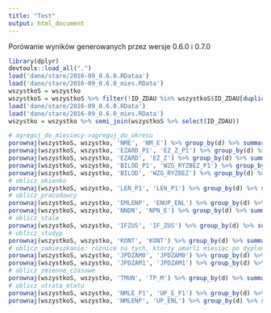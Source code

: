 ```yaml
---
title: "Test"
output: html_document
---
```


Porówanie wyników generowanych przez wersje 0.6.0 i 0.7.0

```r
library(dplyr)
devtools::load_all(".")
load('dane/stare/2016-09_0.6.0.RDataa')
load('dane/stare/2016-09_0.6.0_mies.RData')
wszystkoS = wszystko
wszystkoS = wszystkoS %>% filter(!ID_ZDAU %in% wszystkoS$ID_ZDAU[duplicated(wszystkoS$ID_ZDAU)])
load('dane/stare/2016-09_0.6.0.RData')
load('dane/stare/2016-09_0.6.0_mies.RData')
wszystko = wszystko %>% semi_join(wszystkoS %>% select(ID_ZDAU))

# agreguj_do_miesiecy->agreguj_do_okresu
porownaj(wszystkoS, wszystko, 'NME', 'NM_E') %>% group_by(d) %>% summarize(n = n()) 
porownaj(wszystkoS, wszystko, 'EZARD_P1', 'EZ_Z_P1') %>% group_by(d) %>% summarize(n = n()) %>% filter(d > 0.01) 
porownaj(wszystkoS, wszystko, 'EZARD', 'EZ_Z') %>% group_by(d) %>% summarize(n = n()) %>% filter(d > 0.01) 
porownaj(wszystkoS, wszystko, 'BILOD_P1', 'WZG_RYZBEZ_P1') %>% group_by(d) %>% summarize(n = n()) %>% filter(d > 0.01) 
porownaj(wszystkoS, wszystko, 'BILOD', 'WZG_RYZBEZ') %>% group_by(d) %>% summarize(n = n()) %>% filter(d > 0.01) 
# oblicz_okienko
porownaj(wszystkoS, wszystko, 'LEN_P1', 'LEN_P1') %>% group_by(d) %>% summarize(n = n()) 
# oblicz_pracodawcy
porownaj(wszystkoS, wszystko, 'EMLENP', 'ENUP_ENL') %>% group_by(d) %>% summarize(n = n()) 
porownaj(wszystkoS, wszystko, 'NNDN', 'NPN_E') %>% group_by(d) %>% summarize(n = n()) 
# oblicz_stale
porownaj(wszystkoS, wszystko, 'IFZUS', 'IF_ZUS') %>% group_by(d) %>% summarize(n = n())
# oblicz_studyp
porownaj(wszystkoS, wszystko, 'KONT', 'KONT') %>% group_by(d) %>% summarize(n = n())
# oblicz_zamieszkanie: różnice na tych, którzy umarli miesiąc po dyplomie - teraz mają NA w zamieszkaniu
porownaj(wszystkoS, wszystko, 'JPDZAM0', 'JPDZAM0') %>% group_by(d) %>% summarize(n = n()) 
porownaj(wszystkoS, wszystko, 'JPDZAM1', 'JPDZAM1') %>% group_by(d) %>% summarize(n = n())
# oblicz_zmienne_czasowe
porownaj(wszystkoS, wszystko, 'TMUN', 'TP_M') %>% group_by(d) %>% summarize(n = n()) 
# oblicz_utrata_etatu
porownaj(wszystkoS, wszystko, 'NMLE_P1', 'UP_E_P1') %>% group_by(d) %>% summarize(n = n()) 
porownaj(wszystkoS, wszystko, 'NMLENP', 'UP_ENL') %>% group_by(d) %>% summarize(n = n()) 

```


